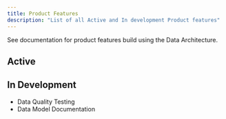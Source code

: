 ```yaml
---
title: Product Features
description: "List of all Active and In development Product features"
---
```


See documentation for product features build using the Data Architecture.


## Active

<ProductsNav />

## In Development
* Data Quality Testing
* Data Model Documentation
